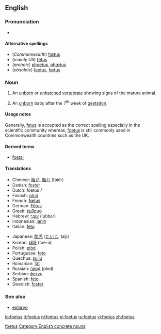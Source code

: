 <!--subst: of [[Template:sync]]-->
{{see|fetus}}
<!--If you edit this entry, please also edit [[fetus]] to ensure these two entries remain synchronized.-->[[Category:Synchronized entries|foetus]]
==English==
{{wikipedia|fetus}}
===Pronunciation===
*{{IPA|/'fi:təs/}}

====Alternative spellings====
*(''Commonwealth'') [[fœtus]]
*(''mainly US'') [[fetus]]
*(''archaic'') [[phoetus]], [[phœtus]] 
*(''obsolete'') [[faetus]], [[fætus]]

===Noun===
{{en-noun|es|pl2=foeti}}

# {{context|embryology}} An [[unborn]] or [[unhatched]] [[vertebrate]] showing signs of the mature animal. 
# {{context|embryology}} An [[unborn]] baby after the 7<sup>th</sup> week of [[gestation]].

====Usage notes====
Generally, [[fetus]] is accepted as the correct spelling especially in the scientific community whereas, [[foetus]] is still commonly used in Commonwealth countries such as the UK.

====Derived terms====
*[[foetal]]

====Translations====
{{trans-top|foetus}}
*Chinese: [[胎兒]], [[胎儿]] (tāiér)
*Danish: [[foster#Danish|foster]] {{n}}
*Dutch: foetus {{m}}/{{n}}
*Finnish: [[sikiö]]
*French: [[fœtus]] {{m}}
*German: [[Fötus]] {{n}}
*Greek: [[έμβρυο]] {{n}}
*Hebrew: [[עובר]] (‘ubbar) {{m}}
*Indonesian: [[janin]]
*Italian: [[feto]] {{m}}
{{trans-mid}}
*Japanese: [[胎児]] ([[たいじ]], taiji)
*Korean: [[태아]] (tae-a)
*Polish: [[płód]] {{m}}
*Portuguese: [[feto]] {{m}}
*Quechua: [[sullu]]
*Romanian: [[făt]] {{m}}
*Russian: [[плод]] (plod) {{m}}
*Serbian: [[фетус]] {{m}}
*Spanish: [[feto]] {{m}}
*Swedish: [[foster]] {{n}}
{{trans-bottom}}

===See also===
*[[embryo]]

<!--If you edit this page, please also edit "fetus" to ensure that the pages remain synchronised-->

[[Category:English concrete nouns]]

[[io:foetus]]
[[it:foetus]]
[[nl:foetus]]
[[pl:foetus]]
[[ru:foetus]]
[[vi:foetus]]
[[zh:foetus]]
